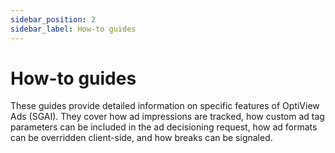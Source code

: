 ```yaml
---
sidebar_position: 2
sidebar_label: How-to guides
---
```


# How-to guides

These guides provide detailed information on specific features of OptiView Ads (SGAI). They cover how ad impressions are tracked, how custom ad tag parameters can be included in the ad decisioning request, how ad formats can be overridden client-side, and how breaks can be signaled.


<DocCardList />
